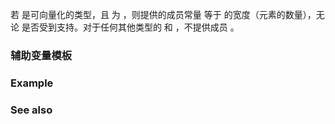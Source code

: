 {{cpp/experimental/title|simd_size}}
{{cpp/experimental/simd/navbar}}

{{ddcl|header=experimental/simd|since=parallelism_ts_2|1=
template&lt; class T, class Abi = simd_abi::compatible&lt;T&gt; &gt;
struct simd_size;
}}

若 {{tt|T}} 是可向量化的类型，且 {{c/core|is_abi_tag_v&lt;Abi&gt;}} 为 {{c|true}}，则提供的成员常量 {{c|value}} 等于 {{c/core|simd&lt;T, Abi&gt;}} 的宽度（元素的数量），无论 {{c/core|simd&lt;T, Abi&gt;}} 是否受到支持。对于任何其他类型的 {{tt|T}} 和 {{tt|Abi}}，不提供成员 {{c|value}}。

{{cpp/types/nospec|v}}

===辅助变量模板===
{{ddcl|since=parallelism_ts_2|1=
template&lt; class T, class Abi = simd_abi::compatible&lt;T&gt; &gt;
constexpr std::size_t simd_size_v = simd_size&lt;T, Abi&gt;::value;
}}

{{cpp/types/integral_constant/inherit2|{{tt|simd&lt;T, Abi&gt;}} 的宽度|std::size_t}}

===Example===
{{example}}

===See also===
{{dsc begin}}
{{dsc inc|cpp/experimental/simd/simd/dsc size}}
{{dsc inc|cpp/experimental/simd/simd_mask/dsc size}}
{{dsc end}}